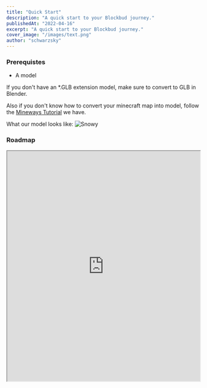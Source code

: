 ```yaml
---
title: "Quick Start"
description: "A quick start to your Blockbud journey."
publishedAt: "2022-04-16"
excerpt: "A quick start to your Blockbud journey."
cover_image: "/images/text.png"
author: "schwarzsky"
---
```


### Prerequistes
- A model

If you don't have an *.GLB extension model, make sure to convert to GLB in Blender.

Also if you don't know how to convert your minecraft map into model, follow the [Mineways Tutorial](/mineways-tutorial) we have.

What our model looks like:
<img src="https://i.imgur.com/ji4cKxP.png" alt="Snowy" />


### Roadmap

<iframe
  width="100%"
  height="600px"
  src="https://www.figma.com/embed?embed_host=share&url=https%3A%2F%2Fwww.figma.com%2Ffile%2FZQYYxjAMLuo4keuw1EuseD%2FBlockbud---Get-Started%3Fnode-id%3D0%253A1"
  allowfullscreen
></iframe>